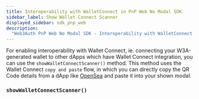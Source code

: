 ```yaml
---
title: Interoperability with WalletConnect in PnP Web No Modal SDK
sidebar_label: Show Wallet Connect Scanner
displayed_sidebar: sdk_pnp_web
description:
  "Web3Auth PnP Web No Modal SDK - Interoperability with WalletConnect | Documentation - Web3Auth"
---
```



For enabling interoperability with Wallet Connect, ie. connecting your W3A-generated wallet to other
dApps which have Wallet Connect integration, you can use the `showWalletConnectScanner()` method.
This method uses the Wallet Connect `copy and paste` flow, in which you can directly copy the QR
Code details from a dApp like [OpenSea](https://opensea.io) and paste it into your shown modal.

<GrowthPlanNote />

### `showWalletConnectScanner()`

<ShowWCScanner />
